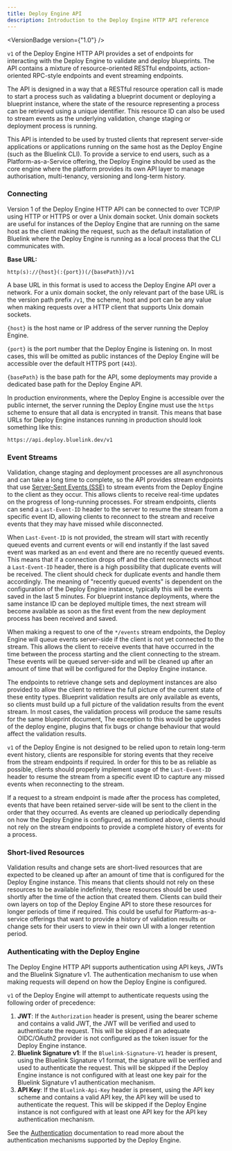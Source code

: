 ```yaml
---
title: Deploy Engine API
description: Introduction to the Deploy Engine HTTP API reference
---
```


<VersionBadge version={"1.0"} />


`v1` of the Deploy Engine HTTP API provides a set of endpoints for interacting with the Deploy Engine to validate and deploy blueprints.
The API contains a mixture of resource-oriented RESTful endpoints, action-oriented RPC-style endpoints and event streaming endpoints.

The API is designed in a way that a RESTful resource operation call is made to start a process such as validating a blueprint document or deploying a blueprint instance, where the state of the resource representing a process can be retrieved using a unique identifier. This resource ID can also be used to stream events as the underlying validation, change staging or deployment process is running.

This API is intended to be used by trusted clients that represent server-side applications or applications running
on the same host as the Deploy Engine (such as the Bluelink CLI). To provide a service to end users, such as a Platform-as-a-Service offering, the Deploy Engine
should be used as the core engine where the platform provides its own API layer to manage authorisation, multi-tenancy, versioning and long-term history.

### Connecting

Version 1 of the Deploy Engine HTTP API can be connected to over TCP/IP using HTTP or HTTPS or over a Unix domain socket.
Unix domain sockets are useful for instances of the Deploy Engine that are running on the same host as the client making the request, such as the default installation of Bluelink where the Deploy Engine is running as a local process that the CLI communicates with.

**Base URL:** 

```
http(s)://{host}(:{port})(/{basePath})/v1
```

A base URL in this format is used to access the Deploy Engine API over a network. For a unix domain socket, the only relevant part of the base URL is the version path prefix `/v1`, the scheme, host and port can be any value when making requests over a HTTP client that supports Unix domain sockets.

`{host}` is the host name or IP address of the server running the Deploy Engine.

`{port}` is the port number that the Deploy Engine is listening on. In most cases, this will be omitted as public instances of the Deploy Engine will be accessible over the default HTTPS port (`443`).

`{basePath}` is the base path for the API, some deployments may provide a dedicated base path for the Deploy Engine API.

In production environments, where the Deploy Engine is accessible over the public internet, the server running the Deploy Engine must use the `https` scheme to ensure that all data is encrypted in transit. This means that base URLs for Deploy Engine instances running in production should look something like this:

```
https://api.deploy.bluelink.dev/v1
```

### Event Streams

Validation, change staging and deployment processes are all asynchronous and can take a long time to complete, so the API provides stream endpoints that use [Server-Sent Events (SSE)](https://developer.mozilla.org/en-US/docs/Web/API/Server-sent_events/Using_server-sent_events) to stream events from the Deploy Engine to the client as they occur. This allows clients to receive real-time updates on the progress of long-running processes.
For stream endpoints, clients can send a `Last-Event-ID` header to the server to resume the stream from a specific event ID, allowing clients to reconnect to the stream and receive events that they may have missed while disconnected.

When `Last-Event-ID` is not provided, the stream will start with recently queued events and current events or will end instantly if the last saved event was marked as an `end` event
and there are no recently queued events.
This means that if a connection drops off and the client reconnects without a `Last-Event-ID` header, there is a high possibility that duplicate events will be received.
The client should check for duplicate events and handle them accordingly.
The meaning of "recently queued events" is dependent on the configuration of the Deploy Engine instance, typically this will be events saved in the last 5 minutes.
For blueprint instance deployments, where the same instance ID can be deployed multiple times, the next stream will become available as soon as the first event from the
new deployment process has been received and saved.

When making a request to one of the `*/events` stream endpoints, the Deploy Engine will queue events server-side if the client is not yet connected to the stream. This allows the client to receive events that have occurred in the time between the process starting and the client connecting to the stream. These events will be queued server-side and will be cleaned up after an amount of time that will be configured for the Deploy Engine instance.

The endpoints to retrieve change sets and deployment instances are also provided to allow the client to retrieve the full picture of the current state of these entity types.
Blueprint validation results are only available as events, so clients must build up a full picture of the validation results from the event stream.
In most cases, the validation process will produce the same results for the same blueprint document, The exception to this would be upgrades of the deploy engine, plugins that fix bugs or change behaviour that
would affect the validation results.

`v1` of the Deploy Engine is not designed to be relied upon to retain long-term event history, clients are responsible for storing events that they receive from the stream endpoints if required. In order for this to be as reliable as possible, clients should properly implement usage of the `Last-Event-ID` header to resume the stream from a specific event ID to capture any missed events when reconnecting to the stream.

If a request to a stream endpoint is made after the process has completed, events that have been retained server-side will be sent to the client in the order that they occurred.
As events are cleaned up periodically depending on how the Deploy Engine is configured, as mentioned above, clients should not rely on the stream endpoints to provide a complete history of events for a process.

### Short-lived Resources

Validation results and change sets are short-lived resources that are expected to be cleaned up after an amount of time that is configured for the Deploy Engine instance.
This means that clients should not rely on these resources to be available indefinitely, these resources should be used shortly after the time of the action that created them.
Clients can build their own layers on top of the Deploy Engine API to store these resources for longer periods of time if required.
This could be useful for Platform-as-a-service offerings that want to provide a history of validation results or change sets for their users
to view in their own UI with a longer retention period.

### Authenticating with the Deploy Engine

The Deploy Engine HTTP API supports authentication using API keys, JWTs and the Bluelink Signature v1. The authentication mechanism to use when making requests will depend on how the Deploy Engine is configured.

`v1` of the Deploy Engine will attempt to authenticate requests using the following order of precedence:
1. **JWT**: If the `Authorization` header is present, using the bearer scheme and contains a valid JWT, the JWT will be verified and used to authenticate the request. This will be skipped if an adequate OIDC/OAuth2 provider is not configured as the token issuer for the Deploy Engine instance.
2. **Bluelink Signature v1**: If the `Bluelink-Signature-V1` header is present, using the Bluelink Signature v1 format, the signature will be verified and used to authenticate the request. This will be skipped if the Deploy Engine instance is not configured with at least one key pair for the Bluelink Signature v1 authentication mechanism.
3. **API Key**: If the `Bluelink-Api-Key` header is present, using the API key scheme and contains a valid API key, the API key will be used to authenticate the request. This will be skipped if the Deploy Engine instance is not configured with at least one API key for the API key authentication mechanism.

See the [Authentication](/docs/bluelink/auth) documentation to read more about the authentication mechanisms supported by the Deploy Engine.
  